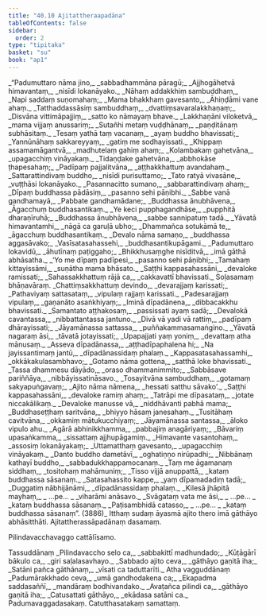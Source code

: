```yaml
---
title: "40.10 Ajitattheraapadāna"
tableOfContents: false
sidebar:
  order: 2
type: "tipitaka"
basket: "su"
book: "ap1"
---
```



<DynamicBreadcrumb />

<Division number="484" book="ap1">

<Paragraph number="4800" type="verses" book="ap1">
_“Padumuttaro nāma jino,_  
_sabbadhammāna pāragū;_  
_Ajjhogāhetvā himavantaṃ,_  
_nisīdi lokanāyako._  

</Paragraph>

</Division>
<Division number="485" book="ap1">

<Paragraph number="4801" type="verses" book="ap1">
_Nāhaṃ addakkhiṃ sambuddhaṃ,_  
_Napi saddaṃ suṇomahaṃ;_  
_Mama bhakkhaṃ gavesanto,_  
_Āhiṇḍāmi vane ahaṃ._  

</Paragraph>

</Division>
<Division number="486" book="ap1">

<Paragraph number="4802" type="verses" book="ap1">
_Tatthaddassāsiṃ sambuddhaṃ,_  
_dvattiṃsavaralakkhaṇaṃ;_  
_Disvāna vittimāpajjiṃ,_  
_satto ko nāmayaṃ bhave._  

</Paragraph>

</Division>
<Division number="487" book="ap1">

<Paragraph number="4803" type="verses" book="ap1">
_Lakkhaṇāni viloketvā,_  
_mama vijjaṃ anussariṃ;_  
_Sutañhi metaṃ vuḍḍhānaṃ,_  
_paṇḍitānaṃ subhāsitaṃ._  

</Paragraph>

</Division>
<Division number="488" book="ap1">

<Paragraph number="4804" type="verses" book="ap1">
_Tesaṃ yathā taṃ vacanaṃ,_  
_ayaṃ buddho bhavissati;_  
_Yannūnāhaṃ sakkareyyaṃ,_  
_gatiṃ me sodhayissati._  

</Paragraph>

</Division>
<Division number="489" book="ap1">

<Paragraph number="4805" type="verses" book="ap1">
_Khippaṃ assamamāgantvā,_  
_madhutelaṃ gahiṃ ahaṃ;_  
_Kolambakaṃ gahetvāna,_  
_upagacchiṃ vināyakaṃ._  

</Paragraph>

</Division>
<Division number="490" book="ap1">

<Paragraph number="4806" type="verses" book="ap1">
_Tidaṇḍake gahetvāna,_  
_abbhokāse ṭhapesahaṃ;_  
_Padīpaṃ pajjalitvāna,_  
_aṭṭhakkhattuṃ avandahaṃ._  

</Paragraph>

</Division>
<Division number="491" book="ap1">

<Paragraph number="4807" type="verses" book="ap1">
_Sattarattindivaṃ buddho,_  
_nisīdi purisuttamo;_  
_Tato ratyā vivasāne,_  
_vuṭṭhāsi lokanāyako._  

</Paragraph>

</Division>
<Division number="492" book="ap1">

<Paragraph number="4808" type="verses" book="ap1">
_Pasannacitto sumano,_  
_sabbarattindivaṃ ahaṃ;_  
_Dīpaṃ buddhassa pādāsiṃ,_  
_pasanno sehi pāṇibhi._  

</Paragraph>

</Division>
<Division number="493" book="ap1">

<Paragraph number="4809" type="verses" book="ap1">
_Sabbe vanā gandhamayā,_  
_Pabbate gandhamādane;_  
_Buddhassa ānubhāvena,_  
_Āgacchuṃ buddhasantikaṃ._  

</Paragraph>

</Division>
<Division number="494" book="ap1">

<Paragraph number="4810" type="verses" book="ap1">
_Ye keci pupphagandhāse,_  
_pupphitā dharaṇīruhā;_  
_Buddhassa ānubhāvena,_  
_sabbe sannipatuṃ tadā._  

</Paragraph>

</Division>
<Division number="495" book="ap1">

<Paragraph number="4811" type="verses" book="ap1">
_Yāvatā himavantamhi,_  
_nāgā ca garuḷā ubho;_  
_Dhammañca sotukāmā te,_  
_āgacchuṃ buddhasantikaṃ._  

</Paragraph>

</Division>
<Division number="496" book="ap1">

<Paragraph number="4812" type="verses" book="ap1">
_Devalo nāma samaṇo,_  
_buddhassa aggasāvako;_  
_Vasīsatasahassehi,_  
_buddhasantikupāgami._  

</Paragraph>

</Division>
<Division number="497" book="ap1">

<Paragraph number="4813" type="verses" book="ap1">
_Padumuttaro lokavidū,_  
_āhutīnaṃ paṭiggaho;_  
_Bhikkhusaṃghe nisīditvā,_  
_imā gāthā abhāsatha._  

</Paragraph>

</Division>
<Division number="498" book="ap1">

<Paragraph number="4814" type="verses" book="ap1">
_‘Yo me dīpaṃ padīpesi,_  
_pasanno sehi pāṇibhi;_  
_Tamahaṃ kittayissāmi,_  
_suṇātha mama bhāsato._  

</Paragraph>

</Division>
<Division number="499" book="ap1">

<Paragraph number="4815" type="verses" book="ap1">
_Saṭṭhi kappasahassāni,_  
_devaloke ramissati;_  
_Sahassakkhattuṃ rājā ca,_  
_cakkavattī bhavissati._  


</Paragraph>
</Division>

<Paragraph number="4816" type="center" book="ap1">
Soḷasamaṃ bhāṇavāraṃ.


</Paragraph>

<Division number="500" book="ap1">

<Paragraph number="4817" type="verses" book="ap1">
_Chattiṃsakkhattuṃ devindo,_  
_devarajjaṃ karissati;_  
_Pathaviyaṃ sattasataṃ,_  
_vipulaṃ rajjaṃ karissati._  

</Paragraph>

</Division>
<Division number="501" book="ap1">

<Paragraph number="4818" type="verses" book="ap1">
_Padesarajjaṃ vipulaṃ,_  
_gaṇanāto asaṅkhiyaṃ;_  
_Iminā dīpadānena,_  
_dibbacakkhu bhavissati._  

</Paragraph>

</Division>
<Division number="502" book="ap1">

<Paragraph number="4819" type="verses" book="ap1">
_Samantato aṭṭhakosaṃ,_  
_passissati ayaṃ sadā;_  
_Devalokā cavantassa,_  
_nibbattantassa jantuno._  

</Paragraph>

</Division>
<Division number="503" book="ap1">

<Paragraph number="4820" type="verses" book="ap1">
_Divā vā yadi vā rattiṃ,_  
_padīpaṃ dhārayissati;_  
_Jāyamānassa sattassa,_  
_puññakammasamaṅgino._  

</Paragraph>

</Division>
<Division number="504" book="ap1">

<Paragraph number="4821" type="verses" book="ap1">
_Yāvatā nagaraṃ āsi,_  
_tāvatā jotayissati;_  
_Upapajjati yaṃ yoniṃ,_  
_devattaṃ atha mānusaṃ._  

</Paragraph>

</Division>
<Division number="505" book="ap1">

<Paragraph number="4822" type="verses" book="ap1">
_Asseva dīpadānassa,_  
_aṭṭhadīpaphalena hi;_  
_Na jayissantimaṃ jantū,_  
_dīpadānassidaṃ phalaṃ._  

</Paragraph>

</Division>
<Division number="506" book="ap1">

<Paragraph number="4823" type="verses" book="ap1">
_Kappasatasahassamhi,_  
_okkākakulasambhavo;_  
_Gotamo nāma gottena,_  
_satthā loke bhavissati._  

</Paragraph>

</Division>
<Division number="507" book="ap1">

<Paragraph number="4824" type="verses" book="ap1">
_Tassa dhammesu dāyādo,_  
_oraso dhammanimmito;_  
_Sabbāsave pariññāya,_  
_nibbāyissatināsavo._  

</Paragraph>

</Division>
<Division number="508" book="ap1">

<Paragraph number="4825" type="verses" book="ap1">
_Tosayitvāna sambuddhaṃ,_  
_gotamaṃ sakyapuṅgavaṃ;_  
_Ajito nāma nāmena,_  
_hessati satthu sāvako’._  

</Paragraph>

</Division>
<Division number="509" book="ap1">

<Paragraph number="4826" type="verses" book="ap1">
_Saṭṭhi kappasahassāni,_  
_devaloke ramiṃ ahaṃ;_  
_Tatrāpi me dīpasataṃ,_  
_jotate niccakālikaṃ._  

</Paragraph>

</Division>
<Division number="510" book="ap1">

<Paragraph number="4827" type="verses" book="ap1">
_Devaloke manusse vā,_  
_niddhāvanti pabhā mama;_  
_Buddhaseṭṭhaṃ saritvāna,_  
_bhiyyo hāsaṃ janesahaṃ._  

</Paragraph>

</Division>
<Division number="511" book="ap1">

<Paragraph number="4828" type="verses" book="ap1">
_Tusitāhaṃ cavitvāna,_  
_okkamiṃ mātukucchiyaṃ;_  
_Jāyamānassa santassa,_  
_āloko vipulo ahu._  

</Paragraph>

</Division>
<Division number="512" book="ap1">

<Paragraph number="4829" type="verses" book="ap1">
_Agārā abhinikkhamma,_  
_pabbajiṃ anagāriyaṃ;_  
_Bāvariṃ upasaṅkamma,_  
_sissattaṃ ajjhupāgamiṃ._  

</Paragraph>

</Division>
<Division number="513" book="ap1">

<Paragraph number="4830" type="verses" book="ap1">
_Himavante vasantohaṃ,_  
_assosiṃ lokanāyakaṃ;_  
_Uttamatthaṃ gavesanto,_  
_upagacchiṃ vināyakaṃ._  

</Paragraph>

</Division>
<Division number="514" book="ap1">

<Paragraph number="4831" type="verses" book="ap1">
_Danto buddho dametāvī,_  
_oghatiṇṇo nirūpadhi;_  
_Nibbānaṃ kathayī buddho,_  
_sabbadukkhappamocanaṃ._  

</Paragraph>

</Division>
<Division number="515" book="ap1">

<Paragraph number="4832" type="verses" book="ap1">
_Taṃ me āgamanaṃ siddhaṃ,_  
_tositohaṃ mahāmuniṃ;_  
_Tisso vijjā anuppattā,_  
_kataṃ buddhassa sāsanaṃ._  

</Paragraph>

</Division>
<Division number="516" book="ap1">

<Paragraph number="4833" type="verses" book="ap1">
_Satasahassito kappe,_  
_yaṃ dīpamadadiṃ tadā;_  
_Duggatiṃ nābhijānāmi,_  
_dīpadānassidaṃ phalaṃ._  

</Paragraph>

</Division>
<Division number="517" book="ap1">

<Paragraph number="4834" type="verses" book="ap1">
_Kilesā jhāpitā mayhaṃ,_  
_ …pe… _  
_viharāmi anāsavo._  

</Paragraph>

</Division>
<Division number="518" book="ap1">

<Paragraph number="4835" type="verses" book="ap1">
_Svāgataṃ vata me āsi,_  
_ …pe… _  
_kataṃ buddhassa sāsanaṃ._  

</Paragraph>

</Division>
<Division number="519" book="ap1">

<Paragraph number="4836" type="verses" book="ap1">
_Paṭisambhidā catasso,_  
_ …pe… _  
_kataṃ buddhassa sāsanaṃ”. (3886)_  

</Paragraph>

<Paragraph number="4837" book="ap1">
Itthaṃ sudaṃ āyasmā ajito thero imā gāthāyo abhāsitthāti.

</Paragraph>
</Division>

<Paragraph number="4838" type="center" book="ap1">
Ajitattherassāpadānaṃ dasamaṃ.

  
<Emphasis>Pilindavacchavaggo cattālīsamo.</Emphasis>



</Paragraph>

<Paragraph number="4839" type="center" book="ap1">
Tassuddānaṃ


</Paragraph>

<Paragraph number="4840" type="verses" book="ap1">
_Pilindavaccho selo ca,_  
_sabbakittī madhundado;_  
_Kūṭāgārī bākulo ca,_  
_giri saḷalasavhayo._  

</Paragraph>

<Paragraph number="4841" type="verses" book="ap1">
_Sabbado ajito ceva,_  
_gāthāyo gaṇitā iha;_  
_Satāni pañca gāthānaṃ,_  
_vīsati ca taduttarīti._  


</Paragraph>

<Paragraph number="4842" type="center" book="ap1">
Atha vagguddānaṃ


</Paragraph>

<Paragraph number="4843" type="verses" book="ap1">
_Padumārakkhado ceva,_  
_umā gandhodakena ca;_  
_Ekapadma saddasaññī,_  
_mandāraṃ bodhivandako._  

</Paragraph>

<Paragraph number="4844" type="verses" book="ap1">
_Avaṭañca pilindi ca,_  
_gāthāyo gaṇitā iha;_  
_Catusattati gāthāyo,_  
_ekādasa satāni ca._  


</Paragraph>

<Paragraph number="4845" type="center" book="ap1">
Padumavaggadasakaṃ.



</Paragraph>

<Paragraph number="4846" type="center" book="ap1">
Catutthasatakaṃ samattaṃ.
</Paragraph>